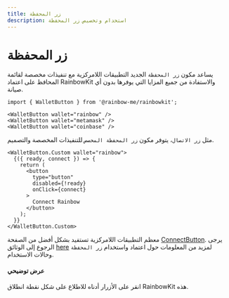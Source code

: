 ```yaml
---
title: زر المحفظة
description: استخدام وتخصيص زر المحفظة
---
```


# زر المحفظة

يساعد مكون `زر المحفظة` الجديد التطبيقات اللامركزية مع تنفيذات مخصصة لقائمة المحافظ على اعتماد RainbowKit والاستفادة من جميع المزايا التي يوفرها بدون أي صيانة.

```tsx
import { WalletButton } from '@rainbow-me/rainbowkit';

<WalletButton wallet="rainbow" />
<WalletButton wallet="metamask" />
<WalletButton wallet="coinbase" />
```

مثل `زر الاتصال`، يتوفر مكون `زر المحفظة المخصص` للتنفيذات المخصصة والتصميم.

```tsx
<WalletButton.Custom wallet="rainbow">
  {({ ready, connect }) => {
    return (
      <button
        type="button"
        disabled={!ready}
        onClick={connect}
      >
        Connect Rainbow
      </button>
    );
  }}
</WalletButton.Custom>
```

معظم التطبيقات اللامركزية تستفيد بشكل أفضل من الصفحة [ConnectButton](https://www.rainbowkit.com/docs/connect-button). يرجى الرجوع إلى الوثائق [here](https://www.rainbowkit.com/docs/wallet-button) لمزيد من المعلومات حول اعتماد واستخدام `زر المحفظة` وحالات الاستخدام.

#### عرض توضيحي

انقر على الأزرار أدناه للاطلاع على شكل نقطة انطلاق RainbowKit هذه.

<WalletButtonDemo />
